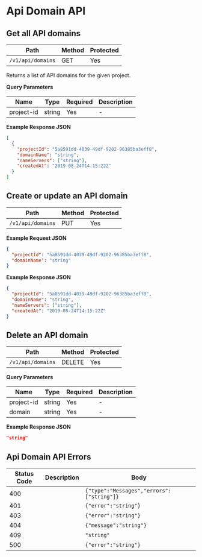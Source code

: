 # Api Domain API

## Get all API domains

| Path              | Method | Protected |
| ----------------- | ------ | --------- |
| `/v1/api/domains` | GET    | Yes       |

Returns a list of API domains for the given project.

**Query Parameters**

| Name       | Type   | Required | Description |
| ---------- | ------ | -------- | ----------- |
| project-id | string | Yes      | -           |

**Example Response JSON**

```json copy
[
  {
    "projectId": "5a8591dd-4039-49df-9202-96385ba3eff8",
    "domainName": "string",
    "nameServers": ["string"],
    "createdAt": "2019-08-24T14:15:22Z"
  }
]
```

## Create or update an API domain

| Path              | Method | Protected |
| ----------------- | ------ | --------- |
| `/v1/api/domains` | PUT    | Yes       |

**Example Request JSON**

```json copy
{
  "projectId": "5a8591dd-4039-49df-9202-96385ba3eff8",
  "domainName": "string"
}
```

**Example Response JSON**

```json copy
{
  "projectId": "5a8591dd-4039-49df-9202-96385ba3eff8",
  "domainName": "string",
  "nameServers": ["string"],
  "createdAt": "2019-08-24T14:15:22Z"
}
```

## Delete an API domain

| Path              | Method | Protected |
| ----------------- | ------ | --------- |
| `/v1/api/domains` | DELETE | Yes       |

**Query Parameters**

| Name       | Type   | Required | Description |
| ---------- | ------ | -------- | ----------- |
| project-id | string | Yes      | -           |
| domain     | string | Yes      | -           |

**Example Response JSON**

```json copy
"string"
```

## Api Domain API Errors

| Status Code | Description | Body                                      |
| ----------- | ----------- | ----------------------------------------- |
| 400         |             | `{"type":"Messages","errors":["string"]}` |
| 401         |             | `{"error":"string"}`                      |
| 403         |             | `{"error":"string"}`                      |
| 404         |             | `{"message":"string"}`                    |
| 409         |             | `"string"`                                |
| 500         |             | `{"error":"string"}`                      |
